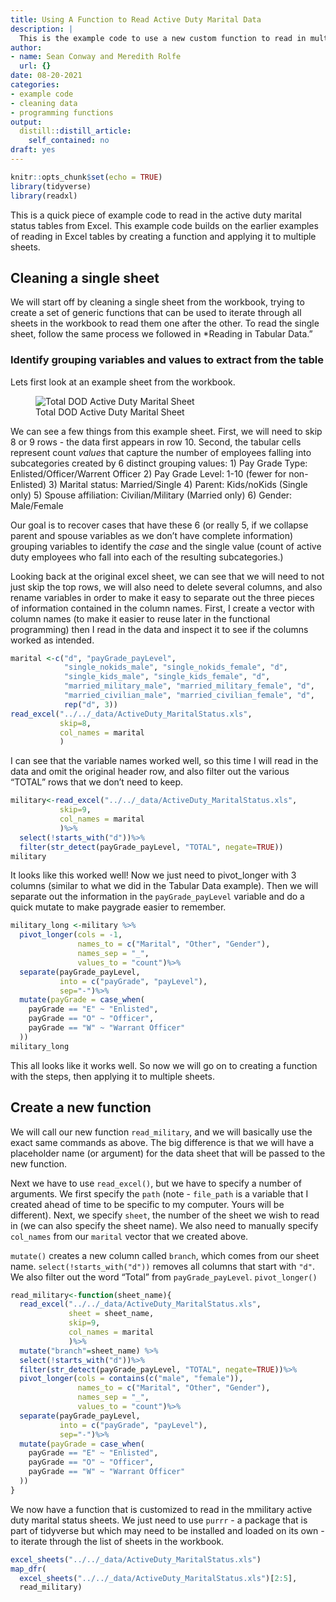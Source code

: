 ```yaml
---
title: Using A Function to Read Active Duty Marital Data
description: |
  This is the example code to use a new custom function to read in multiple sheets of data about Active Duty members of the military and marital status.
author:
- name: Sean Conway and Meredith Rolfe
  url: {}
date: 08-20-2021
categories:
- example code
- cleaning data
- programming functions
output:
  distill::distill_article:
    self_contained: no
draft: yes
---
```



```r
knitr::opts_chunk$set(echo = TRUE)
library(tidyverse)
library(readxl)
```

This is a quick piece of example code to read in the active duty marital status tables from Excel. This example code builds on the earlier examples of reading in Excel tables by creating a function and applying it to multiple sheets.

## Cleaning a single sheet

We will start off by cleaning a single sheet from the workbook, trying to create a set of generic functions that can be used to iterate through all sheets in the workbook to read them one after the other. To read the single sheet, follow the same process we followed in *Reading in Tabular Data."

### Identify grouping variables and values to extract from the table

Lets first look at an example sheet from the workbook.

![Total DOD Active Duty Marital Sheet](dod_marital.png)

We can see a few things from this example sheet. First, we will need to skip 8 or 9 rows - the data first appears in row 10. Second, the tabular cells represent count *values* that capture the number of employees falling into subcategories created by 6 distinct grouping values:
  1) Pay Grade Type: Enlisted/Officer/Warrent Officer
  2) Pay Grade Level: 1-10 (fewer for non-Enlisted)
  3) Marital status: Married/Single
  4) Parent: Kids/noKids (Single only)
  5) Spouse affiliation: Civilian/Military (Married only)
  6) Gender: Male/Female

Our goal is to recover cases that have these 6 (or really 5, if we collapse parent and spouse variables as we don't have complete information) grouping variables to identify the *case* and the single value (count of active duty employees who fall into each of the resulting subcategories.)

Looking back at the original excel sheet, we can see that we will need to not just skip the top rows, we will also need to delete several columns, and also rename variables in order to make it easy to separate out the three pieces of information contained in the column names. First, I create a vector with column names (to make it easier to reuse later in the functional programming) then I read in the data and inspect it to see if the columns worked as intended.

```r
marital <-c("d", "payGrade_payLevel",
            "single_nokids_male", "single_nokids_female", "d",
            "single_kids_male", "single_kids_female", "d",
            "married_military_male", "married_military_female", "d",
            "married_civilian_male", "married_civilian_female", "d",
            rep("d", 3))
read_excel("../../_data/ActiveDuty_MaritalStatus.xls", 
           skip=8,
           col_names = marital
           )
```
I can see that the variable names worked well, so this time I will read in the data and omit the original header row, and also filter out the various "TOTAL" rows that we don't need to keep.

```r
military<-read_excel("../../_data/ActiveDuty_MaritalStatus.xls", 
           skip=9,
           col_names = marital
           )%>%
  select(!starts_with("d"))%>%
  filter(str_detect(payGrade_payLevel, "TOTAL", negate=TRUE))
military
```

It looks like this worked well! Now we just need to pivot_longer with 3 columns (similar to what we did in the Tabular Data example). Then we will separate out the information in the `payGrade_payLevel` variable and do a quick mutate to make paygrade easier to remember.

```r
military_long <-military %>%
  pivot_longer(cols = -1,
               names_to = c("Marital", "Other", "Gender"),
               names_sep = "_",
               values_to = "count")%>%
  separate(payGrade_payLevel, 
           into = c("payGrade", "payLevel"),
           sep="-")%>%
  mutate(payGrade = case_when(
    payGrade == "E" ~ "Enlisted",
    payGrade == "O" ~ "Officer",
    payGrade == "W" ~ "Warrant Officer"
  ))
military_long
```
This all looks like it works well. So now we will go on to creating a function with the steps, then applying it to multiple sheets.

## Create a new function

We will call our new function `read_military`, and we will basically use the exact same commands as above. The big difference is that we will have a placeholder name (or argument) for the data sheet that will be passed to the new function.
  
Next we have to use `read_excel()`, but we have to specify a number of arguments. We first specify the `path` (note - `file_path` is a variable that I created ahead of time to be specific to my computer. Yours will be different). Next, we specify `sheet`, the number of the sheet we wish to read in (we can also specify the sheet name). We also need to manually specify `col_names` from our `marital` vector that we created above. 

`mutate()` creates a new column called `branch`, which comes from our sheet name. `select(!starts_with("d"))` removes all columns that start with `"d"`. We also filter out the word "Total" from `payGrade_payLevel`. `pivot_longer()`  
  
```r
read_military<-function(sheet_name){
  read_excel("../../_data/ActiveDuty_MaritalStatus.xls", 
             sheet = sheet_name,
             skip=9,
             col_names = marital
             )%>%
  mutate("branch"=sheet_name) %>%
  select(!starts_with("d"))%>%
  filter(str_detect(payGrade_payLevel, "TOTAL", negate=TRUE))%>%
  pivot_longer(cols = contains(c("male", "female")),
               names_to = c("Marital", "Other", "Gender"),
               names_sep = "_",
               values_to = "count")%>%
  separate(payGrade_payLevel, 
           into = c("payGrade", "payLevel"),
           sep="-")%>%
  mutate(payGrade = case_when(
    payGrade == "E" ~ "Enlisted",
    payGrade == "O" ~ "Officer",
    payGrade == "W" ~ "Warrant Officer"
  ))
}
```

We now have a function that is customized to read in the mmilitary active duty marital status sheets. We just need to use `purrr` - a package that is part of tidyverse but which may need to be installed and loaded on its own - to iterate through the list of sheets in the workbook.

```r
excel_sheets("../../_data/ActiveDuty_MaritalStatus.xls")
map_dfr(
  excel_sheets("../../_data/ActiveDuty_MaritalStatus.xls")[2:5],
  read_military)
```